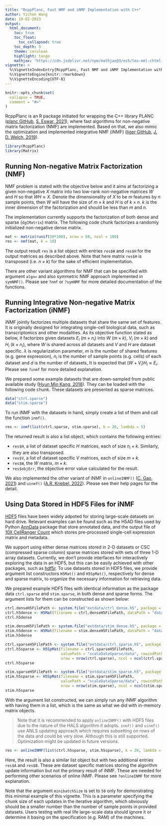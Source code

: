 ```yaml
---
title: "RcppPlanc, Fast NMF and iNMF Implementation with C++"
author: Yichen Wang
date: 10-02-2023
output:
  html_document:
    toc: true
    toc_float:
      toc_collapsed: true
    toc_depth: 3
    theme: cerulean
    highlight: tango
    mathjax: "https://cdn.jsdelivr.net/npm/mathjax@3/es5/tex-mml-chtml.js"
vignette: >
  %\VignetteIndexEntry{RcppPlanc, Fast NMF and iNMF Implementation with C++}
  %\VignetteEngine{knitr::rmarkdown}
  %\VignetteEncoding{UTF-8}
---
```


```r
knitr::opts_chunk$set(
  collapse = TRUE,
  comment = "#>"
)
```

RcppPlanc is an R package initiated for wrapping the C++ library PLANC ([planc GitHub](https://github.com/ramkikannan/planc), [S. Eswar, 2021](https://doi.org/10.1145/3432185)), where fast algorithms for non-negative matrix factorization (NMF) are implemented. Based on that, we also mimic the optimization and implemented integrative NMF (iNMF) ([liger GitHub](https://github.com/welch-lab/liger), [J. D. Welch, 2019](https://doi.org/10.1016/j.cell.2019.05.006)).

```r
library(RcppPlanc)
library(Matrix)
```

## Running Non-negative Matrix Factorization (NMF)

NMF problem is stated with the objective below and it aims at factorizing a given non-negative $X$ matrix into two low-rank non-negative matrices $W$ and $H$ so that $WH \approx X$. Denote the dimensionality of $X$ to be $m$ features by $n$ sample points, then $W$ will have the size of $m \times k$ and $H$ is of $k \times n$. $k$ is the inner dimension of the factorization and should be less than $m$ and $n$. 

\begin{align*}
\arg\min_{W\ge0,H\ge0}||X-WH||_F^2
\end{align*}

The implementation currently supports the factorization of both dense and sparse (`dgCMatrix`) matrix. The following code chunk factorizes a randomly initialized non-negative dense matrix. 

```r
mat <- matrix(runif(50*100), nrow = 50, ncol = 100)
res <- nmf(mat, k = 10)
```

The output result `res` is a list object with entries `res$W` and `res$H` for the output matrices as described above. Note that here matrix `res$H` is transposed (i.e. $n \times k$) for the sake of efficient implementation. 

There are other variant algorithms for NMF that can be specified with argument `algo=` and also symmetric NMF approach implemented in `symNMF()`. Please see `?nmf` or `?symNMF` for more detailed documentation of the functions.

## Running Integrative Non-negative Matrix Factorization (iNMF)

iNMF jointly factorizes multiple datasets that share the same set of features. It is originally designed for integrating single-cell biological data, such as transcriptomics and other modalities. As its objective function stated as below, it factorizes given datasets $E_i$ ($m \times n_i$) into $W$ ($m \times k$), $V_i$ ($m \times k$) and $H_i$ ($k \times n_i$), where $W$ is shared across all datasets and $V$ and $H$ are dataset specific. $\lambda$ is regularization parameter, $m$ is the number of shared features (e.g. gene expression), $n_i$ is the number of sample points (e.g. cells) of each dataset and $d$ is the number of datasets, It is expected that $(W+V_i)H_i \approx E_i$. Please see `?inmf` for more detailed explanation.

\begin{align*}
\arg\min_{H\ge0,W\ge0,V\ge0}\sum_{i}^{d}||E_i-(W+V_i)Hi||^2_F+\lambda\sum_{i}^{d}||V_iH_i||_F^2
\end{align*}

We prepared some example datasets that are down-sampled from public available study ([Hyun Min Kang, 2018](https://doi.org/10.1038/nbt.4042)). They can be loaded with the following code chunk. These datasets are presented as sparse matrices. 

```r
data("ctrl.sparse")
data("stim.sparse")
```

To run iNMF with the datasets in hand, simply create a list of them and call the function `inmf()`.

```r
res <- inmf(list(ctrl.sparse, stim.sparse), k = 20, lambda = 5)
```

The returned result is also a list object, which contains the following entries:

- `res$H`, a list of dataset specific $H$ matrices, each of size $n_i \times k$. Similarly, they are also transposed.
- `res$V`, a list of dataset specific $V$ matrices, each of size $m \times k$.
- `res$W`, the $W$ matrix, $m \times k$.
- `res$objErr`, the objective error value calculated for the result.

We also implemented the other variant of iNMF in `onlineINMF()` ([C. Gao, 2021](https://doi.org/10.1038/s41587-021-00867-x)) and `uinmf()` ([A.R. Kriebel, 2022](https://doi.org/10.1038/s41467-022-28431-4)). Please see their help pages for the detail. 

## Using Data Stored in HDF5 Files for iNMF

[HDF5](https://www.hdfgroup.org/solutions/hdf5/) files have been widely adpoted for storing large-scale datasets on hard drive. Relevant examples can be found such as the H5AD files used by Python [AnnData](https://github.com/scverse/anndata) package that store annotated data, and the output file of [10X CellRanger Count](https://support.10xgenomics.com/single-cell-gene-expression/software/pipelines/latest/using/count) which stores pre-processed single-cell expression matrix and metadata. 

We support using either dense matrices stored in 2-D datasets or CSC (compressed sparse column) sparse matrices stored with sets of three 1-D array datasets. Currently, we don't provide interfaces for interactively exploring the data in an HDF5, but this can be easily achieved with other packages, such as [hdf5r](https://CRAN.R-project.org/package=hdf5r). To use datasets stored in HDF5 files, we provide argument list constructors `H5Mat()` and `H5SpMat()`, respectively for dense and sparse matrix, to organize the necessary information for retrieving data.

We prepared example HDF5 files with identical information as the package data `ctrl.sparse` and `stim.sparse`, in both dense and sparse forms. The argument lists for them can be constructed as shown below:

```r
ctrl.denseH5FilePath <- system.file("extdata/ctrl_dense.h5", package = "RcppPlanc")
ctrl.h5dense <- H5Mat(filename = ctrl.denseH5FilePath, dataPath = "data")
ctrl.h5dense

stim.denseH5FilePath <- system.file("extdata/stim_dense.h5", package = "RcppPlanc")
stim.h5dense <- H5Mat(filename = stim.denseH5FilePath, dataPath = "data")
stim.h5dense

ctrl.sparseH5FilePath <- system.file("extdata/ctrl_sparse.h5", package = "RcppPlanc")
ctrl.h5sparse <- H5SpMat(filename = ctrl.sparseH5FilePath, 
                         valuePath = "scaleDataSparse/data", rowindPath = "scaleDataSparse/indices", colptrPath = "scaleDataSparse/indptr",
                         nrow = nrow(ctrl.sparse), ncol = ncol(ctrl.sparse))
ctrl.h5sparse

stim.sparseH5FilePath <- system.file("extdata/stim_sparse.h5", package = "RcppPlanc")
stim.h5sparse <- H5SpMat(filename = stim.sparseH5FilePath,
                         valuePath = "scaleDataSparse/data", rowindPath = "scaleDataSparse/indices", colptrPath = "scaleDataSparse/indptr",
                         nrow = nrow(stim.sparse), ncol = ncol(stim.sparse))
stim.h5sparse
```

With the argument list constructed, we can simply run any iNMF algorithm with having them in a list, which is the same as what we did with in-memory matrix objects. 

>Note that it is recommended to apply `onlineINMF()` with HDF5 files due to the nature of the HALS algorithm it adopts. `inmf()` and `uinmf()` use ANLS updating approach which requires subsetting on rows of the data and could be very slow. Although this is still supported. Optimization might be updated in future versions.

```r
res <- onlineINMF(list(ctrl.h5sparse, stim.h5sparse), k = 20, lambda = 5, minibatchSize = 50)
```

Here, the result is also a similar list object but with two additional entries `res$A` and `res$B`. These are dataset specific matrices storing the algorithm update information but not the primary result of iNMF. These are needed for performing other scenarios of online iNMF. Please see `?onlineINMF` for more explanation. 

Note that the argument `minibatchSize` is set to `50` only for demonstrating this minimal example of this vignette. This is a parameter specifying the chunk size of each updates in the iterative algorithm, which obviously should be a smaller number than the number of sample points in provided datasets. Users testing with real life large-scale data should ignore it or determine it basing on the specification (e.g. RAM) of the machines. 

\br
\br